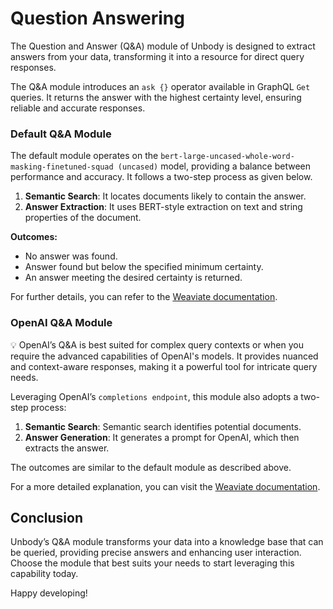 # Question Answering

The Question and Answer (Q&A) module of Unbody is designed to extract answers from your data, transforming it into a resource for direct query responses.

The Q&A module introduces an `ask {}` operator available in GraphQL `Get` queries. It returns the answer with the highest certainty level, ensuring reliable and accurate responses.

### Default Q&A Module

The default module operates on the `bert-large-uncased-whole-word-masking-finetuned-squad (uncased)` model, providing a balance between performance and accuracy. It follows a two-step process as given below.

1. **Semantic Search**: It locates documents likely to contain the answer.
2. **Answer Extraction**: It uses BERT-style extraction on text and string properties of the document.

**Outcomes:**

- No answer was found.
- Answer found but below the specified minimum certainty.
- An answer meeting the desired certainty is returned.

For further details, you can refer to the [Weaviate documentation](Question%20Answering%20e8078c2124b540c987a30b91febbdf9f.md).

### OpenAI Q&A Module

<aside>
💡 OpenAI’s Q&A is best suited for complex query contexts or when you require the advanced capabilities of OpenAI's models. It provides nuanced and context-aware responses, making it a powerful tool for intricate query needs.

</aside>

Leveraging OpenAI’s `completions endpoint`, this module also adopts a two-step process:

1. **Semantic Search**: Semantic search identifies potential documents.
2. **Answer Generation**: It generates a prompt for OpenAI, which then extracts the answer.

The outcomes are similar to the default module as described above.

For a more detailed explanation, you can visit the [Weaviate documentation](Question%20Answering%20e8078c2124b540c987a30b91febbdf9f.md).

## Conclusion

Unbody’s Q&A module transforms your data into a knowledge base that can be queried, providing precise answers and enhancing user interaction. Choose the module that best suits your needs to start leveraging this capability today.

Happy developing!
